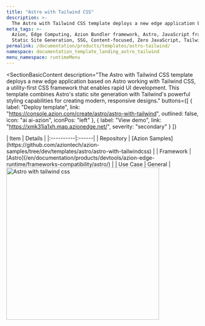 ```yaml
---
title: "Astro with Tailwind CSS"
description: >-
  The Astro with Tailwind CSS template deploys a new edge application based on Astro working with Tailwind CSS.
meta_tags: >-
  Azion, Edge Computing, Azion Bundler framework, Astro, JavaScript frameworks,
  Static Site Generation, SSG, Content-focused, Zero JavaScript, Tailwind CSS
permalink: /documentation/products/templates/astro-tailwind/
namespace: documentation_template_landing_astro_tailwind
menu_namespace: runtimeMenu
---
```


<SectionBasicContent
  description="The Astro with Tailwind CSS template deploys a new edge application based on Astro working with Tailwind CSS, a utility-first CSS framework that enables rapid UI development. This template combines Astro's static site generation with Tailwind's powerful styling capabilities for creating modern, responsive designs."
  buttons={[
    { label: "Deploy template", link: "https://console.azion.com/create/astro/astro-with-tailwind", outlined: false, icon: "ai ai-azion", iconPos: "left" },
    { label: "View demo", link: "https://xmk31ia1xh.map.azionedge.net/", severity: "secondary" }
  ]}
>
  <Fragment slot="content">
    <div style="flex: 1; min-width: 300px;">
      | Item | Details |
      |:----------|:------|
      | Repository | [Azion Samples](https://github.com/aziontech/azion-samples/tree/dev/templates/astro/astro-with-tailwindcss) |
      | Framework | [Astro](/en/documentation/products/devtools/azion-edge-runtime/frameworks-compatibility/astro/) |
      | Use Case | General |
    </div>
    <div style="display: flex; justify-content: center; align-items: center; flex: 1;">
      <img src="/assets/docs/images/uploads/template-showcase/astro/astro-tailwind.png" width="400" alt="Astro with tailwind css" style="min-width: 100%; max-width: 100%; height: auto;" />
    </div>
  </Fragment>
</SectionBasicContent>
